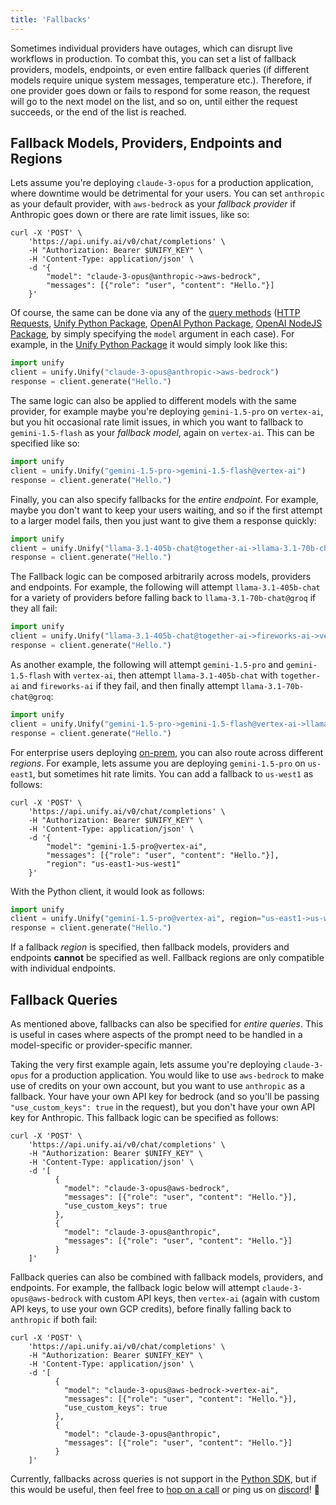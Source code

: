 ```yaml
---
title: 'Fallbacks'
---
```


Sometimes individual providers have outages,
which can disrupt live workflows in production.
To combat this, you can set a list of fallback providers, models, endpoints, or even
entire fallback queries (if different models require unique system messages,
temperature etc.). Therefore, if one provider goes down or fails to respond for some
reason, the request will go to the next model on the list, and so on, until either the
request succeeds, or the end of the list is reached.

## Fallback Models, Providers, Endpoints and Regions

Lets assume you're deploying `claude-3-opus` for a production application, where
downtime would be detrimental for your users. You can set `anthropic` as your default
provider, with `aws-bedrock` as your *fallback provider* if Anthropic goes down or there
are rate limit issues, like so:

```shell
curl -X 'POST' \
    'https://api.unify.ai/v0/chat/completions' \
    -H "Authorization: Bearer $UNIFY_KEY" \
    -H 'Content-Type: application/json' \
    -d '{
        "model": "claude-3-opus@anthropic->aws-bedrock",
        "messages": [{"role": "user", "content": "Hello."}]
    }'
```

Of course, the same can be done via any of the
[query methods](https://docs.unify.ai/universal_api/making_queries)
([HTTP Requests](https://docs.unify.ai/universal_api/making_queries#http-requests),
[Unify Python Package](https://docs.unify.ai/universal_api/making_queries#unify-python-package),
[OpenAI Python Package](https://docs.unify.ai/universal_api/making_queries#openai-python-package),
[OpenAI NodeJS Package](https://docs.unify.ai/universal_api/making_queries#openai-nodejs-package),
by simply specifying the `model` argument in each case).
For example, in the
[Unify Python Package](https://docs.unify.ai/universal_api/making_queries#unify-python-package)
it would simply look like this:

```python
import unify
client = unify.Unify("claude-3-opus@anthropic->aws-bedrock")
response = client.generate("Hello.")
```

The same logic can also be applied to different models with the same provider,
for example maybe you're deploying `gemini-1.5-pro` on `vertex-ai`, but you hit
occasional rate limit issues, in which you want to fallback to `gemini-1.5-flash` as
your *fallback model*, again on `vertex-ai`. This can be specified like so:

```python
import unify
client = unify.Unify("gemini-1.5-pro->gemini-1.5-flash@vertex-ai")
response = client.generate("Hello.")
```

Finally, you can also specify fallbacks for the *entire endpoint*.
For example, maybe you don't want to keep your users waiting, and so if the first
attempt to a larger model fails, then you just want to give them a response quickly:

```python
import unify
client = unify.Unify("llama-3.1-405b-chat@together-ai->llama-3.1-70b-chat@groq")
response = client.generate("Hello.")
```

The Fallback logic can be composed arbitrarily across models, providers and endpoints.
For example, the following will attempt `llama-3.1-405b-chat` for a variety of providers
before falling back to `llama-3.1-70b-chat@groq` if they all fail:

```python
import unify
client = unify.Unify("llama-3.1-405b-chat@together-ai->fireworks-ai->vertex-ai->llama-3.1-70b-chat@groq")
response = client.generate("Hello.")
```

As another example, the following will attempt `gemini-1.5-pro` and `gemini-1.5-flash`
with `vertex-ai`, then attempt `llama-3.1-405b-chat` with `together-ai` and
`fireworks-ai` if they fail, and then finally attempt `llama-3.1-70b-chat@groq`:

```python
import unify
client = unify.Unify("gemini-1.5-pro->gemini-1.5-flash@vertex-ai->llama-3.1-405b-chat@together-ai->fireworks-ai->vertex-ai->llama-3.1-70b-chat@groq")
response = client.generate("Hello.")
```

For enterprise users deploying [on-prem](https://docs.unify.ai/on_prem),
you can also route across different *regions*.
For example, lets assume you are deploying `gemini-1.5-pro` on `us-east1`,
but sometimes hit rate limits. You can add a fallback to `us-west1` as follows:

```shell
curl -X 'POST' \
    'https://api.unify.ai/v0/chat/completions' \
    -H "Authorization: Bearer $UNIFY_KEY" \
    -H 'Content-Type: application/json' \
    -d '{
        "model": "gemini-1.5-pro@vertex-ai",
        "messages": [{"role": "user", "content": "Hello."}],
        "region": "us-east1->us-west1"
    }'
```

With the Python client, it would look as follows:

```python
import unify
client = unify.Unify("gemini-1.5-pro@vertex-ai", region="us-east1->us-west1")
response = client.generate("Hello.")
```

If a fallback *region* is specified, then fallback models,
providers and endpoints **cannot** be specified as well.
Fallback regions are only compatible with individual endpoints.

## Fallback Queries

As mentioned above, fallbacks can also be specified for *entire queries*.
This is useful in cases where aspects of the prompt need to be handled in a
model-specific or provider-specific manner.

Taking the very first example again, lets assume you're deploying `claude-3-opus` for a
production application. You would like to use `aws-bedrock` to make use of credits on
your own account, but you want to use `anthropic` as a fallback. Your have your own API
key for bedrock (and so you'll be passing `"use_custom_keys": true` in the request),
but you don't have your own API key for Anthropic. This fallback logic can be specified
as follows:

```shell
curl -X 'POST' \
    'https://api.unify.ai/v0/chat/completions' \
    -H "Authorization: Bearer $UNIFY_KEY" \
    -H 'Content-Type: application/json' \
    -d '[
          {
            "model": "claude-3-opus@aws-bedrock",
            "messages": [{"role": "user", "content": "Hello."}],
            "use_custom_keys": true
          },
          {
            "model": "claude-3-opus@anthropic",
            "messages": [{"role": "user", "content": "Hello."}]
          }
    ]'
```

Fallback queries can also be combined with fallback models, providers, and endpoints.
For example, the fallback logic below will attempt `claude-3-opus@aws-bedrock` with
custom API keys, then `vertex-ai` (again with custom API keys, to use your own GCP
credits), before finally falling back to `anthropic` if both fail:

```shell
curl -X 'POST' \
    'https://api.unify.ai/v0/chat/completions' \
    -H "Authorization: Bearer $UNIFY_KEY" \
    -H 'Content-Type: application/json' \
    -d '[
          {
            "model": "claude-3-opus@aws-bedrock->vertex-ai",
            "messages": [{"role": "user", "content": "Hello."}],
            "use_custom_keys": true
          },
          {
            "model": "claude-3-opus@anthropic",
            "messages": [{"role": "user", "content": "Hello."}]
          }
    ]'
```

Currently, fallbacks across queries is not support in the
[Python SDK](https://github.com/unifyai/unify), but if this would be useful,
then feel free to [hop on a call](https://calendly.com/unify-chat/general)
or ping us on [discord](https://discord.com/invite/sXyFF8tDtm)! 👾